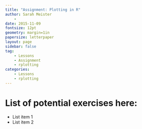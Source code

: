 ```yaml
---
title: "Assignment: Plotting in R"
author: Sarah Meister
    - 
date: 2015-11-09
fontsize: 12pt
geometry: margin=1in
papersize: letterpaper
layout: page
sidebar: false
tag:
    - Lessons
    - Assignment
    - rplotting
categories:
    - Lessons
    - rplotting
---
```


# List of potential exercises here: #

* List item 1
* List item 2
